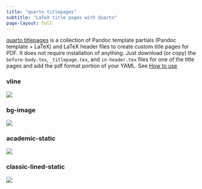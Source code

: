 ```yaml
---
title: "quarto titlepages"
subtitle: "LaTeX title pages with Quarto"
page-layout: full
---
```


[quarto titlepages](https://github.com/nmfs-opensci/quarto_titlepages) is a collection of Pandoc template partials (Pandoc template + LaTeX) and LaTeX header files to create custom title pages for PDF. It does not require installation of anything. Just download (or copy) the `before-body.tex`, `_titlepage.tex`, and `in-header.tex` files for one of the title pages and add the pdf format portion of your YAML. See [How to use](03-how-to-use.html)

::: {.panel-tabset}

### vline

![](images/vline.png){.border fig-alt="Screenshot of vline title page. Page has a vertical line on the left with title, subtitle, authors and affiliations on the right. There is a logo towards the bottom."}

### bg-image

![](images/bg-image.png){.border fig-alt="Screenshot of bg-image title page. Page has a background image in the top left with title, subtitle, authors and affiliations below. There is a logo towards the bottom followed by address."}

### academic-static

![](images/academic-static.png){.border fig-alt="Screenshot of academic-static title page. Page has institution name centered at top with the title centered between two horizontal lines. The two authors are on the same level on left and right."}

### classic-lined-static

![](images/classic-lined-static.png){.border fig-alt="Screenshot of classic-lined-static title page. Page has double horizontal lines at the top and bottom. The title is red, centered and at top. One author is in caps and below the title. There is a small logo at the bottom."}

:::
